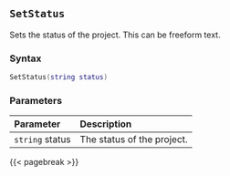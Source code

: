 ## `SetStatus`

Sets the status of the project. This can be freeform text.

### Syntax {-}

``` .lua
SetStatus(string status)
```


### Parameters {-}

**Parameter** | **Description**
| :-- | :-- |
|`string` status | The status of the project. |


{{< pagebreak >}}